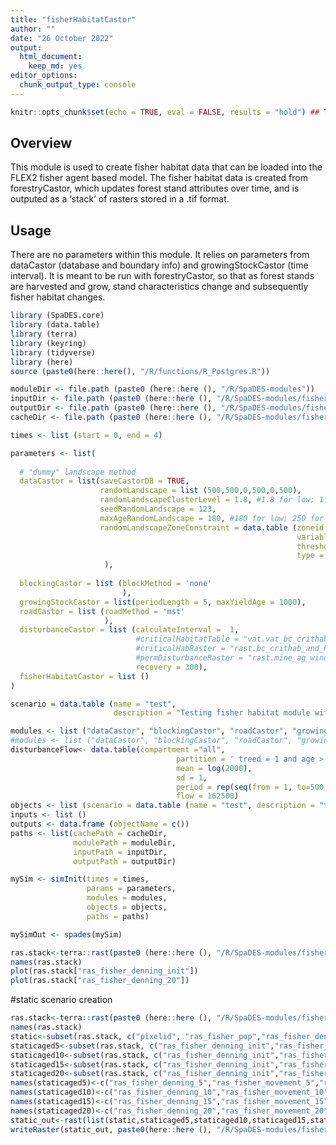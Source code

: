 ```yaml
---
title: "fisherHabitatCastor"
author: ""
date: "26 October 2022"
output:
  html_document:
    keep_md: yes
editor_options:
  chunk_output_type: console
---
```


```r
knitr::opts_chunk$set(echo = TRUE, eval = FALSE, results = "hold") ## TODO: use 'eval = TRUE'

```

## Overview
This module is used to create fisher habitat data that can be loaded into the FLEX2 fisher agent based model. The fisher habitat data is created from forestryCastor, which updates forest stand attributes over time, and is outputed as a 'stack' of rasters stored in a .tif format. 

## Usage
There are no parameters within this module. It relies on parameters from dataCastor (database and boundary info) and growingStockCastor (time interval). It is meant to be run with forestryCastor, so that as forest stands are harvested and grow, stand characteristics change and subsequently fisher habitat changes. 


```r
library (SpaDES.core)
library (data.table)
library (terra)
library (keyring)
library (tidyverse)
library (here)
source (paste0(here::here(), "/R/functions/R_Postgres.R"))

moduleDir <- file.path (paste0 (here::here (), "/R/SpaDES-modules"))
inputDir <- file.path (paste0 (here::here (), "/R/SpaDES-modules/fisherHabitatCastor")) %>% reproducible::checkPath (create = TRUE)
outputDir <- file.path (paste0 (here::here (), "/R/SpaDES-modules/fisherHabitatCastor")) %>% reproducible::checkPath (create = TRUE)
cacheDir <- file.path (paste0 (here::here (), "/R/SpaDES-modules/fisherHabitatCastor"))

times <- list (start = 0, end = 4)

parameters <- list(
  
  # "dummy" landscape method 
  dataCastor = list(saveCastorDB = TRUE, 
                    randomLandscape = list (500,500,0,500,0,500),
                    randomLandscapeClusterLevel = 1.8, #1.8 for low; 1.6 for med; 0.1 for high
                    seedRandomLandscape = 123,
                    maxAgeRandomLandscape = 180, #180 for low; 250 for med and high
                    randomLandscapeZoneConstraint = data.table (zoneid = 1,
                                                                variable = 'age', 
                                                                threshold = 140, 
                                                                type = 'ge', percentage = 20)
                     ),
  
  blockingCastor = list (blockMethod = 'none'
                         ),
  growingStockCastor = list(periodLength = 5, maxYieldAge = 1000),
  roadCastor = list (roadMethod = 'mst'
                     ),
  disturbanceCastor = list (calculateInterval =  1, 
                            #criticalHabitatTable = "vat.vat_bc_crithab_and_herd",
                            #criticalHabRaster = "rast.bc_crithab_and_herd",
                            #permDisturbanceRaster = "rast.mine_ag_wind_rail",
                            recovery = 300),
  fisherHabitatCastor = list ()
)

scenario = data.table (name = "test",
                       description = "Testing fisher habitat module with random landscape.")

modules <- list ("dataCastor", "blockingCastor", "roadCastor", "growingStockCastor",  "fisherHabitatCastor")
#modules <- list ("dataCastor", "blockingCastor", "roadCastor", "growingStockCastor", "disturbanceCastor", "fisherHabitatCastor")
disturbanceFlow<- data.table(compartment ="all",
                                     partition = ' treed = 1 and age > 10 ',
                                     mean = log(2000),
                                     sd = 1,
                                     period = rep(seq(from = 1, to=500, by = 1),1), 
                                     flow = 162500)
objects <- list (scenario = data.table (name = "test", description = "test"), disturbanceFlow=disturbanceFlow) 
inputs <- list ()
outputs <- data.frame (objectName = c())
paths <- list(cachePath = cacheDir,
              modulePath = moduleDir,
              inputPath = inputDir,
              outputPath = outputDir)

mySim <- simInit(times = times, 
                 params = parameters, 
                 modules = modules,
                 objects = objects,
                 paths = paths)

mySimOut <- spades(mySim)
```


```r
ras.stack<-terra::rast(paste0 (here::here (), "/R/SpaDES-modules/fisherHabitatCastor/test_rdm_land_fisher_habitat.tif"))
names(ras.stack)
plot(ras.stack["ras_fisher_denning_init"])
plot(ras.stack["ras_fisher_denning_20"])
```

#static scenario creation
```r
ras.stack<-terra::rast(paste0 (here::here (), "/R/SpaDES-modules/fisherHabitatCastor/medium_to_low_habitat.tif"))
names(ras.stack)
static<-subset(ras.stack, c("pixelid", "ras_fisher_pop","ras_fisher_denning_init","ras_fisher_movement_init","ras_fisher_rust_init", "ras_fisher_cavity_init", "ras_fisher_cwd_init", "ras_fisher_open_init"))
staticaged5<-subset(ras.stack, c("ras_fisher_denning_init","ras_fisher_movement_init","ras_fisher_rust_init", "ras_fisher_cavity_init", "ras_fisher_cwd_init", "ras_fisher_open_init"))
staticaged10<-subset(ras.stack, c("ras_fisher_denning_init","ras_fisher_movement_init","ras_fisher_rust_init", "ras_fisher_cavity_init", "ras_fisher_cwd_init", "ras_fisher_open_init"))
staticaged15<-subset(ras.stack, c("ras_fisher_denning_init","ras_fisher_movement_init","ras_fisher_rust_init", "ras_fisher_cavity_init", "ras_fisher_cwd_init", "ras_fisher_open_init"))
staticaged20<-subset(ras.stack, c("ras_fisher_denning_init","ras_fisher_movement_init","ras_fisher_rust_init", "ras_fisher_cavity_init", "ras_fisher_cwd_init", "ras_fisher_open_init"))
names(staticaged5)<-c("ras_fisher_denning_5","ras_fisher_movement_5","ras_fisher_rust_5", "ras_fisher_cavity_5", "ras_fisher_cwd_5", "ras_fisher_open_5")
names(staticaged10)<-c("ras_fisher_denning_10","ras_fisher_movement_10","ras_fisher_rust_10", "ras_fisher_cavity_10", "ras_fisher_cwd_10", "ras_fisher_open_10")
names(staticaged15)<-c("ras_fisher_denning_15","ras_fisher_movement_15","ras_fisher_rust_15", "ras_fisher_cavity_15", "ras_fisher_cwd_15", "ras_fisher_open_15")
names(staticaged20)<-c("ras_fisher_denning_20","ras_fisher_movement_20","ras_fisher_rust_20", "ras_fisher_cavity_20", "ras_fisher_cwd_20", "ras_fisher_open_20")
static_out<-rast(list(static,staticaged5,staticaged10,staticaged15,staticaged20))
writeRaster(static_out, paste0(here::here (), "/R/SpaDES-modules/fisherHabitatCastor/scen1b_static_medium.tif"))


```
